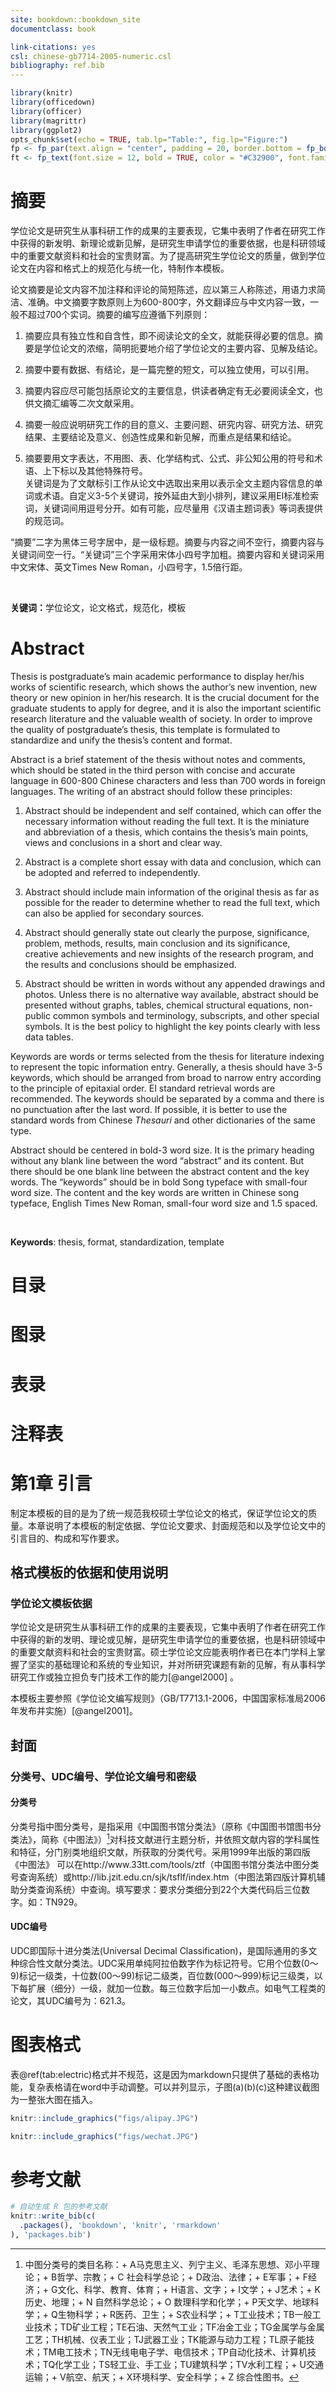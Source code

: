 ```yaml
--- 
site: bookdown::bookdown_site
documentclass: book

link-citations: yes
csl: chinese-gb7714-2005-numeric.csl
bibliography: ref.bib
---
```


```r
library(knitr)
library(officedown)
library(officer)
library(magrittr)
library(ggplot2)
opts_chunk$set(echo = TRUE, tab.lp="Table:", fig.lp="Figure:")
fp <- fp_par(text.align = "center", padding = 20, border.bottom = fp_border())
ft <- fp_text(font.size = 12, bold = TRUE, color = "#C32900", font.family = "Cambria")
```


# 摘要 {-}

学位论文是研究生从事科研工作的成果的主要表现，它集中表明了作者在研究工作中获得的新发明、新理论或新见解，是研究生申请学位的重要依据，也是科研领域中的重要文献资料和社会的宝贵财富。为了提高研究生学位论文的质量，做到学位论文在内容和格式上的规范化与统一化，特制作本模板。

论文摘要是论文内容不加注释和评论的简短陈述，应以第三人称陈述，用语力求简洁、准确。中文摘要字数原则上为600-800字，外文翻译应与中文内容一致，一般不超过700个实词。摘要的编写应遵循下列原则：

1. 摘要应具有独立性和自含性，即不阅读论文的全文，就能获得必要的信息。摘要是学位论文的浓缩，简明扼要地介绍了学位论文的主要内容、见解及结论。 

2. 摘要中要有数据、有结论，是一篇完整的短文，可以独立使用，可以引用。 

3. 摘要内容应尽可能包括原论文的主要信息，供读者确定有无必要阅读全文，也供文摘汇编等二次文献采用。 

4. 摘要一般应说明研究工作的目的意义、主要问题、研究内容、研究方法、研究结果、主要结论及意义、创造性成果和新见解，而重点是结果和结论。  

5. 摘要要用文字表达，不用图、表、化学结构式、公式、非公知公用的符号和术语、上下标以及其他特殊符号。  
关键词是为了文献标引工作从论文中选取出来用以表示全文主题内容信息的单词或术语。自定义3-5个关键词，按外延由大到小排列，建议采用EI标准检索词，关键词间用逗号分开。如有可能，应尽量用《汉语主题词表》等词表提供的规范词。

“摘要”二字为黑体三号字居中，是一级标题。摘要与内容之间不空行，摘要内容与关键词间空一行。“关键词”三个字采用宋体小四号字加粗。摘要内容和关键词采用中文宋体、英文Times New Roman，小四号字，1.5倍行距。

<br>

**关键词：**学位论文，论文格式，规范化，模板

\newpage

# **Abstract** {-}
Thesis is postgraduate’s main academic performance to display her/his works of scientific research, which shows the author’s new invention, new theory or new opinion in her/his research. It is the crucial document for the graduate students to apply for degree, and it is also the important scientific research literature and the valuable wealth of society. In order to improve the quality of postgraduate’s thesis, this template is formulated to standardize and unify the thesis’s content and format.

Abstract is a brief statement of the thesis without notes and comments, which should be stated in the third person with concise and accurate language in 600-800 Chinese characters and less than 700 words in foreign languages. The writing of an abstract should follow these principles:

1. Abstract should be independent and self contained, which can offer the necessary information without reading the full text. It is the miniature and abbreviation of a thesis, which contains the thesis’s main points, views and conclusions in a short and clear way. 

2. Abstract is a complete short essay with data and conclusion, which can be adopted and referred to independently. 

3. Abstract should include main information of the original thesis as far as possible for the reader to determine whether to read the full text, which can also be applied for secondary sources. 

4. Abstract should generally state out clearly the purpose, significance, problem, methods, results, main conclusion and its significance, creative achievements and new insights of the research program, and the results and conclusions should be emphasized. 

5. Abstract should be written in words without any appended drawings and photos. Unless there is no alternative way available, abstract should be presented without graphs, tables, chemical structural equations, non-public common symbols and terminology, subscripts, and other special symbols. It is the best policy to highlight the key points clearly with less data tables. 

Keywords are words or terms selected from the thesis for literature indexing to represent the topic information entry. Generally, a thesis should have 3-5 keywords, which should be arranged from broad to narrow entry according to the principle of epitaxial order. EI standard retrieval words are recommended. The keywords should be separated by a comma and there is no punctuation after the last word. If possible, it is better to use the standard words from Chinese _Thesauri_ and other dictionaries of the same type.

Abstract should be centered in bold-3 word size. It is the primary heading without any blank line between the word “abstract” and its content. But there should be one blank line between the abstract content and the key words. The “keywords” should be in bold Song typeface with small-four word size. The content and the key words are written in Chinese song typeface, English Times New Roman, small-four word size and 1.5 spaced.

<br>

**Keywords**: thesis, format, standardization, template

\newpage

# 目录 {-}
<!---BLOCK_TOC--->
\newpage

# 图录 {-}
<!---BLOCK_TOC{seq_id: 'fig'}--->

\newpage

# 表录 {-}
<!---BLOCK_TOC{seq_id: 'tab'}--->
\newpage
# 注释表 {-}
\newpage
# 第1章 引言{-}
制定本模板的目的是为了统一规范我校硕士学位论文的格式，保证学位论文的质量。本章说明了本模板的制定依据、学位论文要求、封面规范和以及学位论文中的引言目的、构成和写作要求。

## 格式模板的依据和使用说明
### 学位论文模板依据
学位论文是研究生从事科研工作的成果的主要表现，它集中表明了作者在研究工作中获得的新的发明、理论或见解，是研究生申请学位的重要依据，也是科研领域中的重要文献资料和社会的宝贵财富。硕士学位论文应能表明作者已在本门学科上掌握了坚实的基础理论和系统的专业知识，并对所研究课题有新的见解，有从事科学研究工作或独立担负专门技术工作的能力[@angel2000] 。

本模板主要参照《学位论文编写规则》（GB/T7713.1-2006，中国国家标准局2006年发布并实施）[@angel2001]。

## 封面
### 分类号、UDC编号、学位论文编号和密级
#### 分类号
分类号指中图分类号，是指采用《中国图书馆分类法》（原称《中国图书馆图书分类法》，简称《中图法》）^[中图分类号的类目名称：+ A马克思主义、列宁主义、毛泽东思想、邓小平理论；+ B哲学、宗教；+ C 社会科学总论；+ D政治、法律；+ E军事；+ F经济；+ G文化、科学、教育、体育；+ H语言、文字；+ I文学；+ J艺术；+ K历史、地理；+ N 自然科学总论；+ O 数理科学和化学；+ P天文学、地球科学；+ Q生物科学；+ R医药、卫生；+ S农业科学；+ T工业技术；TB一般工业技术；TD矿业工程；TE石油、天然气工业；TF冶金工业；TG金属学与金属工艺；TH机械、仪表工业；TJ武器工业；TK能源与动力工程；TL原子能技术；TM电工技术；TN无线电电子学、电信技术；TP自动化技术、计算机技术；TQ化学工业；TS轻工业、手工业；TU建筑科学；TV水利工程；+ U交通运输；+ V航空、航天；+ X环境科学、安全科学；+ Z 综合性图书。]对科技文献进行主题分析，并依照文献内容的学科属性和特征，分门别类地组织文献，所获取的分类代号。采用1999年出版的第四版《中图法》 可以在http://www.33tt.com/tools/ztf（中国图书馆分类法中图分类号查询系统）或http://lib.jzit.edu.cn/sjk/tsflf/index.htm（中图法第四版计算机辅助分类查询系统）中查询。填写要求：要求分类细分到22个大类代码后三位数字。如：TN929。

#### UDC编号
UDC即国际十进分类法(Universal Decimal Classification)，是国际通用的多文种综合性文献分类法。UDC采用单纯阿拉伯数字作为标记符号。它用个位数(0～9)标记一级类，十位数(00～99)标记二级类，百位数(000～999)标记三级类，以下每扩展（细分）一级，就加一位数。每三位数字后加一小数点。如电气工程类的论文，其UDC编号为：621.3。

# 图表格式
表\@ref(tab:electric)格式并不规范，这是因为markdown只提供了基础的表格功能，复杂表格请在word中手动调整。可以并列显示，子图(a)(b)(c)这种建议截图为一整张大图在插入。


```r
knitr::include_graphics("figs/alipay.JPG")
```

```r
knitr::include_graphics("figs/wechat.JPG")
```

\newpage
# 参考文献 {-}

```r
# 自动生成 R 包的参考文献
knitr::write_bib(c(
  .packages(), 'bookdown', 'knitr', 'rmarkdown'
), 'packages.bib')
```

